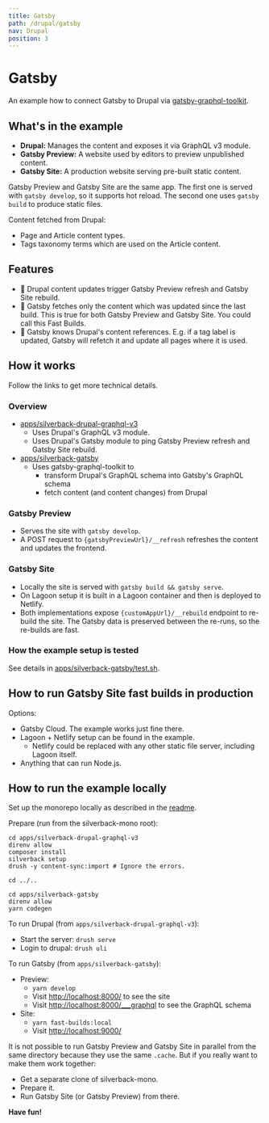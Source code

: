 ```yaml
---
title: Gatsby
path: /drupal/gatsby
nav: Drupal
position: 3
---
```


# Gatsby

An example how to connect Gatsby to Drupal via
[gatsby-graphql-toolkit](https://github.com/gatsbyjs/gatsby-graphql-toolkit).

## What's in the example

- **Drupal:** Manages the content and exposes it via GraphQL v3 module.
- **Gatsby Preview:** A website used by editors to preview unpublished content.
- **Gatsby Site:** A production website serving pre-built static content.

Gatsby Preview and Gatsby Site are the same app. The first one is served with
`gatsby develop`, so it supports hot reload. The second one uses `gatsby build`
to produce static files.

Content fetched from Drupal:

- Page and Article content types.
- Tags taxonomy terms which are used on the Article content.

## Features

- 🚚 Drupal content updates trigger Gatsby Preview refresh and Gatsby Site
  rebuild.
- 🚀 Gatsby fetches only the content which was updated since the last build.
  This is true for both Gatsby Preview and Gatsby Site. You could call this Fast
  Builds.
- 🔗 Gatsby knows Drupal's content references. E.g. if a tag label is updated,
  Gatsby will refetch it and update all pages where it is used.

## How it works

Follow the links to get more technical details.

### Overview

- [apps/silverback-drupal-graphql-v3](https://github.com/AmazeeLabs/silverback-mono/tree/development/apps/silverback-drupal-graphql-v3)
  - Uses Drupal's GraphQL v3 module.
  - Uses Drupal's Gatsby module to ping Gatsby Preview refresh and
    Gatsby Site rebuild.
- [apps/silverback-gatsby](https://github.com/AmazeeLabs/silverback-mono/tree/development/apps/silverback-gatsby)
  - Uses gatsby-graphql-toolkit to
    - transform Drupal's GraphQL schema into Gatsby's GraphQL schema
    - fetch content (and content changes) from Drupal

### Gatsby Preview

- Serves the site with `gatsby develop`.
- A POST request to `{gatsbyPreviewUrl}/__refresh` refreshes the content and
  updates the frontend.

### Gatsby Site

- Locally the site is served with `gatsby build && gatsby serve`.
- On Lagoon setup it is built in a Lagoon container and then is deployed to Netlify.
- Both implementations expose `{customAppUrl}/__rebuild` endpoint to re-build the site. The Gatsby data is preserved between the re-runs, so the re-builds are fast.

### How the example setup is tested

See details in
[apps/silverback-gatsby/test.sh](https://github.com/AmazeeLabs/silverback-mono/blob/development/apps/silverback-gatsby/test.sh).

## How to run Gatsby Site fast builds in production

Options:

- Gatsby Cloud. The example works just fine there.
- Lagoon + Netlify setup can be found in the example.
  - Netlify could be replaced with any other static file server, including Lagoon itself.
- Anything that can run Node.js.

## How to run the example locally

Set up the monorepo locally as described in the [readme](https://github.com/AmazeeLabs/silverback-mono#setup-locally).

Prepare (run from the silverback-mono root):

```shell
cd apps/silverback-drupal-graphql-v3
direnv allow
composer install
silverback setup
drush -y content-sync:import # Ignore the errors.

cd ../..

cd apps/silverback-gatsby
direnv allow
yarn codegen
```

To run Drupal (from `apps/silverback-drupal-graphql-v3`):

- Start the server: `drush serve`
- Login to drupal: `drush uli`

To run Gatsby (from `apps/silverback-gatsby`):

- Preview:
  - `yarn develop`
  - Visit [http://localhost:8000/](http://localhost:8000/) to see the site
  - Visit
    [http://localhost:8000/\_\_\_graphql](http://localhost:8000/___graphql) to
    see the GraphQL schema
- Site:
  - `yarn fast-builds:local`
  - Visit [http://localhost:9000/](http://localhost:9000/)

It is not possible to run Gatsby Preview and Gatsby Site in parallel from the
same directory because they use the same `.cache`. But if you really want to
make them work together:

- Get a separate clone of silverback-mono.
- Prepare it.
- Run Gatsby Site (or Gatsby Preview) from there.

**Have fun!**
